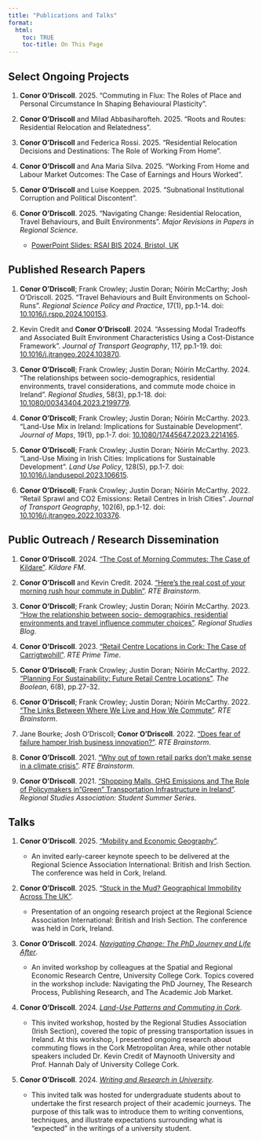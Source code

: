 ```yaml
---
title: "Publications and Talks"
format: 
  html:
    toc: TRUE
    toc-title: On This Page
---
```


## Select Ongoing Projects

1.  **Conor O'Driscoll**. 2025. "Commuting in Flux: The Roles of Place
    and Personal Circumstance In Shaping Behavioural Plasticity".

2.  **Conor O’Driscoll** and Milad Abbasiharofteh. 2025. "Roots and
    Routes: Residential Relocation and Relatedness".

3.  **Conor O’Driscoll** and Federica Rossi. 2025. "Residential
    Relocation Decisions and Destinations: The Role of Working From
    Home".

4.  **Conor O’Driscoll** and Ana Maria Silva. 2025. "Working From Home
    and Labour Market Outcomes: The Case of Earnings and Hours Worked".

5.  **Conor O'Driscoll** and Luise Koeppen. 2025. "Subnational
    Institutional Corruption and Political Discontent".

6.  **Conor O’Driscoll**. 2025. "Navigating Change: Residential
    Relocation, Travel Behaviours, and Built Environments". *Major
    Revisions in Papers in Regional Science*.
    
    - [PowerPoint Slides: RSAI BIS 2024, Bristol, UK](PPTs/RSAI-BIS 2024.pdf)


## Published Research Papers


1.  **Conor O’Driscoll**; Frank Crowley; Justin Doran; Nóirín McCarthy;
    Josh O’Driscoll. 2025. "Travel Behaviours and Built Environments on
    School-Runs". *Regional Science Policy and Practice*, 17(1),
    pp.1-14. doi:
    [10.1016/j.rspp.2024.100153](https://doi.org/10.1016/j.rspp.2024.100153).

2.  Kevin Credit and **Conor O’Driscoll**. 2024. "Assessing Modal
    Tradeoffs and Associated Built Environment Characteristics Using a
    Cost-Distance Framework". *Journal of Transport Geography*, 117,
    pp.1-19. doi:
    [10.1016/j.jtrangeo.2024.103870](https://doi.org/10.1016/j.jtrangeo.2024.103870).

3.  **Conor O’Driscoll**; Frank Crowley; Justin Doran; Nóirín
    McCarthy. 2024. "The relationships between socio-demographics,
    residential environments, travel considerations, and commute mode
    choice in Ireland". *Regional Studies*, 58(3), pp.1-18. doi:
    [10.1080/00343404.2023.2199779](https://doi.org/10.1080/00343404.2023.2199779).

4.  **Conor O’Driscoll**; Frank Crowley; Justin Doran; Nóirín
    McCarthy. 2023. "Land-Use Mix in Ireland: Implications for
    Sustainable Development". *Journal of Maps*, 19(1), pp.1-7. doi:
    [10.1080/17445647.2023.2214165](https://doi.org/10.1080/17445647.2023.2214165).

5.  **Conor O’Driscoll**; Frank Crowley; Justin Doran; Nóirín
    McCarthy. 2023. “Land-Use Mixing in Irish Cities: Implications for
    Sustainable Development”. *Land Use Policy*, 128(5), pp.1-7. doi:
    [10.1016/j.landusepol.2023.106615](https://doi.org/10.1016/j.landusepol.2023.106615).

6.  **Conor O’Driscoll**; Frank Crowley; Justin Doran; Nóirín
    McCarthy. 2022. “Retail Sprawl and CO2 Emissions: Retail Centres in
    Irish Cities”. *Journal of Transport Geography*, 102(6), pp.1-12.
    doi:
    [10.1016/j.jtrangeo.2022.103376](https://doi.org/10.1016/j.jtrangeo.2022.103376).



## Public Outreach / Research Dissemination


1.  **Conor O’Driscoll**. 2024. ["The Cost of Morning Commutes: The Case
    of Kildare"](https://www.kfmradio.com/player/podcasts/episodes/friday-21st-june-2024-hour-2/). *Kildare
    FM*.

2.  **Conor O’Driscoll** and Kevin Credit. 2024. ["Here’s the real cost
    of your morning rush hour commute in
    Dublin"](https://www.rte.ie/brainstorm/2024/0920/1455070-dublin-travel-costs-commute-built-environment-time-density/).
    *RTE Brainstorm*.

3.  **Conor O’Driscoll**; Frank Crowley; Justin Doran; Nóirín
    McCarthy. 2023. ["How the relationship between socio- demographics,
    residential environments and travel influence commuter
    choices"](https://www.linkedin.com/pulse/how-relationship-between-socio-demographics-travel-commuter-journal/).
    *Regional Studies Blog*.

4.  **Conor O’Driscoll**. 2023. ["Retail Centre Locations in Cork: The
    Case of
    Carrigtwohill"](https://www.rte.ie/radio/radio1/drivetime/programmes/2023/0104/1344917-drivetime-wednesday-4-january-2023/).
    *RTE Prime Time*.

5.  **Conor O’Driscoll**; Frank Crowley; Justin Doran; Nóirín
    McCarthy. 2022. ["Planning For Sustainability: Future Retail Centre
    Locations"](https://journals.ucc.ie/index.php/boolean/article/view/boolean-2022-6).
    *The Boolean*, 6(8), pp.27-32.

6.  **Conor O’Driscoll**; Frank Crowley; Justin Doran; Nóirín
    McCarthy. 2022. ["The Links Between Where We Live and How We
    Commute"](https://www.rte.ie/brainstorm/2022/0829/1319376-land-use-transport-policies-commuting-walking-cycling-public-transport/).
    *RTE Brainstorm*.

7.  Jane Bourke; Josh O’Driscoll; **Conor O’Driscoll**. 2022. ["Does
    fear of failure hamper Irish business
    innovation?"](https://www.rte.ie/brainstorm/2022/0609/1303758-ireland-business-innovation-success-failure/#:~:text=Three%20insights%20from%20this%20report,innovation%20to%20secure%20economic%20growth).
    *RTE Brainstorm*.

8.  **Conor O’Driscoll**. 2021. ["Why out of town retail parks don’t
    make sense in a climate
    crisis"](https://www.rte.ie/brainstorm/2021/1005/1250821-carrigtwohill-cork-out-of-town-retail-parks-shopping-centres-climate-change/).
    *RTE Brainstorm*.

9.  **Conor O’Driscoll**. 2021. ["Shopping Malls, GHG Emissions and The
    Role of Policymakers in "Green" Transportation Infrastructure in
    Ireland"](https://www.regionalstudies.org/rsa-blog/shopping-malls-ghg-emissions-and-the-role-of-policymakers-in-green-transportation-infrastructure/).
    *Regional Studies Association: Student Summer Series*.



## Talks


1. **Conor O'Driscoll**. 2025. ["Mobility and Economic Geography"](PPTs/RSAI-BIS_EC_Keynote_2025.pdf).

    - An invited early-career keynote speech to be delivered at the Regional Science Association International: British and Irish Section. The conference was held in Cork, Ireland.


2. **Conor O'Driscoll**. 2025. ["Stuck in the Mud? Geographical Immobility Across The UK"](PPTs/RSAI-BIS_stuck_paper_2025.pdf).

    - Presentation of an ongoing research project at the Regional Science Association International: British and Irish Section. The conference was held in Cork, Ireland.

3. **Conor O'Driscoll**. 2024. [*Navigating Change: The PhD Journey and Life After*](PPTs/UCC July 2024.pdf).

    - An invited workshop by colleagues at the Spatial and Regional Economic Research Centre, University College Cork. Topics covered in the workshop include: Navigating the PhD Journey, The Research Process, Publishing Research, and The Academic Job Market.
    
4. **Conor O'Driscoll**. 2024. [*Land-Use Patterns and Commuting in Cork*](PPTs/Land-Use Patterns and Commuting in Cork.pdf).

    - This invited workshop, hosted by the Regional Studies Association (Irish Section), covered the topic of pressing transportation issues in Ireland. At this workshop, I presented ongoing research about commuting flows in the Cork Metropolitan Area, while other notable speakers included Dr. Kevin Credit of Maynooth University and Prof. Hannah Daly of University College Cork.
    
5. **Conor O'Driscoll**. 2024. [*Writing and Research in University*](PPTs/Writing and Research in University.pdf).

    - This invited talk was hosted for undergraduate students about to undertake the first research project of their academic journeys. The purpose of this talk was to introduce them to writing conventions, techniques, and illustrate expectations surrounding what is “expected” in the writings of a university student.
